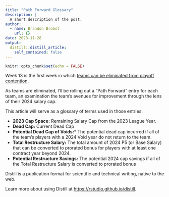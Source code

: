 ```yaml
---
title: "Path Forward Glossary"
description: |
  A short description of the post.
author:
  - name: Brandon Brobst
    url: {}
date: 2023-11-28
output:
  distill::distill_article:
    self_contained: false
---
```



```r
knitr::opts_chunk$set(echo = FALSE)
```

Week 13 is the first week in which [teams can be eliminated from playoff contention](https://www.threads.net/@brykno_/post/C0LZ8FXMezz). 

As teams are eliminated, I'll be rolling out a "Path Forward" entry for each team, an examination the team's avenues for improvement through the lens of their 2024 salary cap.

This article will serve as a glossary of terms used in those entries.

* __2023 Cap Space:__ Remaining Salary Cap from the 2023 League Year.
* __Dead Cap:__ Current Dead Cap
* __Potential Dead Cap of Voids:__* The potential dead cap incurred if all of the team's players with a 2024 Void year do not return to the team.
*  __Total Restructure Salary:__ The total amount of 2024 P5 (or Base Salary) that can be converted to prorated bonus for players with at least one contract year beyond 2024.
* __Potential Restructure Savings:__ The potential 2024 cap savings if all of the Total Restructure Salary is converted to prorated bonus

Distill is a publication format for scientific and technical writing, native to the web.

Learn more about using Distill at <https://rstudio.github.io/distill>.


